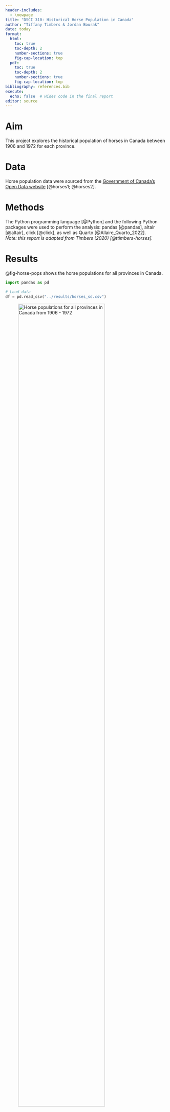 ```yaml
---
header-includes:
  - \newpage
title: "DSCI 310: Historical Horse Population in Canada"
author: "Tiffany Timbers & Jordan Bourak"
date: today
format:
  html:
    toc: true
    toc-depth: 2
    number-sections: true
    fig-cap-location: top
  pdf:
    toc: true
    toc-depth: 2
    number-sections: true
    fig-cap-location: top
bibliography: references.bib
execute:
  echo: false  # Hides code in the final report
editor: source
---
```


# Aim
This project explores the historical population of horses in Canada 
between 1906 and 1972 for each province.

# Data
Horse population data were sourced from the 
[Government of Canada's Open Data website](http://open.canada.ca/en/open-data) 
[@horses1; @horses2].

# Methods
The Python programming language [@Python] and the following 
Python packages were used to perform the analysis: pandas [@pandas], 
altair [@altair], click [@click], as well as Quarto [@Allaire_Quarto_2022].  
*Note: this report is adapted from Timbers (2020) [@ttimbers-horses].*  

# Results

@fig-horse-pops shows the horse populations for all provinces in Canada.

```python
import pandas as pd

# Load data
df = pd.read_csv("../results/horses_sd.csv")
```

![Horse populations for all provinces in Canada from 1906 - 1972](../results/horse_pops_plot.png){#fig-horse-pops width=80% fig-pos="H"}

As seen in @fig-horse-pops, Ontario, Saskatchewan, and Alberta have had the highest horse populations in Canada.  

## Standard Deviation of Horse Populations

We present the standard deviations in **@tbl-horses-sd** below.

:::{#tbl-horses-sd tbl-cap="Standard Deviation of Horse Populations"}

| Province          | Std      |
|------------------|----------|
| Saskatchewan     | 377265.6 |
| Ontario         | 266435.3 |
| Alberta         | 266063.2 |
| Manitoba        | 122403.9 |
| Quebec          | 111411.1 |
| New Brunswick   | 22019.5  |
| Nova Scotia     | 19879.3  |
| British Columbia | 14945.7  |
| P.E.I.          | 11355.7  |

:::

As seen in **@tbl-horses-sd**, the province with the highest spread of horse populations is **Saskatchewan**.

![Horse populations for the province with the largest standard deviation](../results/horse_pops_plot_largest_sd.png){#fig-largest-sd width=65% fig-pos="H"}

In **@fig-largest-sd**, we zoom in and analyze the province of **Saskatchewan**, which had the highest variation in horse populations over time.

# References

::: {#refs}
:::

{{< pagebreak >}}
